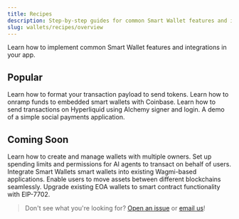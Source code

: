 ```yaml
---
title: Recipes
description: Step-by-step guides for common Smart Wallet features and integrations.
slug: wallets/recipes/overview
---
```


Learn how to implement common Smart Wallet features and integrations in your app.

## Popular

<CardGroup cols={2}>
  <Card
    title="Send USDC (or other ERC-20s)"
    href="/wallets/recipes/send-usdc"
    icon="money-bill-wave"
  >
    Learn how to format your transaction payload to send tokens.
  </Card>
  <Card
    title="Onramp Funds to Embedded Smart Wallets with Coinbase"
    href="/wallets/recipes/onramp-funds"
    icon="credit-card"
  >
    Learn how to onramp funds to embedded smart wallets with Coinbase.
  </Card>
  <Card
    title="Send Hyperliquid Transactions"
    href="/wallets/recipes/hyperliquid-wallets"
    icon="bolt"
  >
    Learn how to send transactions on Hyperliquid using Alchemy signer and
    login.
  </Card>
  <Card
    title="Social Payments Demo"
    href="/wallets/recipes/social-payments-demo"
    icon="bolt"
  >
    A demo of a simple social payments application.
  </Card>
</CardGroup>

## Coming Soon

<CardGroup cols={2}>
  <Card title="Setup multi-owner wallets" icon="users">
    Learn how to create and manage wallets with multiple owners.
  </Card>
  <Card title="Grant AI agent allowances" icon="robot">
    Set up spending limits and permissions for AI agents to transact on behalf
    of users.
  </Card>
  <Card title="Using smart wallets with Wagmi" icon="link">
    Integrate Smart Wallets smart wallets into existing Wagmi-based
    applications.
  </Card>
  <Card title="Bridging across chains in your app" icon="bridge">
    Enable users to move assets between different blockchains seamlessly.
  </Card>
  <Card
    title="Add smart wallets to non-Alchemy embedded wallets using 7702"
    icon="wallet"
  >
    Upgrade existing EOA wallets to smart contract functionality with EIP-7702.
  </Card>
</CardGroup>

> Don't see what you're looking for? [Open an issue](https://github.com/alchemyplatform/aa-sdk/issues) or [email us](mailto:wallets@alchemy.com)!
